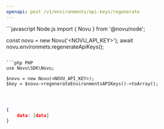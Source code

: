 ```yaml
---
openapi: post /v1/environments/api-keys/regenerate
---
```


<RequestExample>
```javascript Node.js
import { Novu } from '@novu/node';

const novu = new Novu('<NOVU_API_KEY>');
await novu.environmets.regenerateApiKeys();
```

```php PHP
use Novu\SDK\Novu;

$novu = new Novu(<NOVU_API_KEY>);
$key = $novu->regenerateEnvironmentsAPIKeys()->toArray();
```

```ruby Ruby

```

```python Python

```

```java Java

```

</RequestExample>

<ResponseExample>

```json Response
{
    data: [data]
}
```

</ResponseExample>